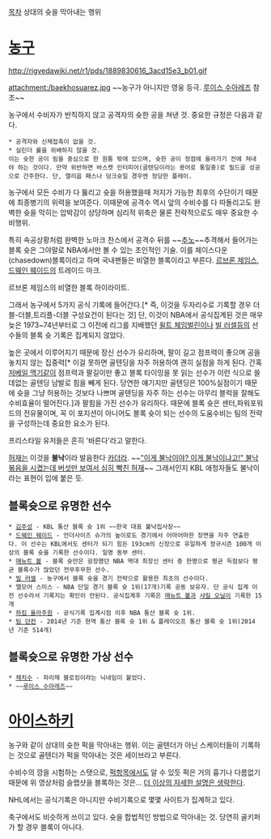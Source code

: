 [[목차]]
상대의 슛을 막아내는 행위
= [[농구]] =

http://rigvedawiki.net/r1/pds/1889830616_3acd15e3_b01.gif

attachment:/baekhosuarez.jpg
~~농구가 아니지만 영웅 등극. [[루이스 수아레즈]] 참조~~

농구에서 수비자가 반칙하지 않고 공격자의 슛한 공을 쳐낸 것. 중요한 규정은 다음과 같다.

 * 공격자와 신체접촉이 없을 것.
 * 실린더 룰을 위배하지 않을 것.
 이는 슛한 공이 림을 중심으로 한 원통 밖에 있으며, 슛한 공이 정점에 올라가기 전에 쳐내야 하는 것이다. 만약 위반하면 바스켓 인터피어(골텐딩이라는 용어로 통일중)로 필드골 성공으로 간주한다. 단, 앨리웁 패스나 덩크슛일 경우엔 정당한 플레이.

농구에서 모든 수비가 다 뚫리고 슛을 허용했을때 저지가 가능한 최후의 수단이기 때문에 최종병기의 위력을 보여준다. 이때문에 공격수 역시 앞의 수비수를 다 따돌리고도 완벽한 슛을 막히는 압박감이 상당하며 심리적 위축은 물론 전략적으로도 매우 중요한 수비행위. 

특히 속공상황처럼 완벽한 노마크 찬스에서 공격수 뒤를 ~~[[추노]]~~추격해서 들어가는 블록 슛은 그야말로 NBA에서만 볼 수 있는 초인적인 기술. 이를 체이스다운(chasedown)블록이라고 하며 국내팬들은 비열한 블록이라고 부른다. [[르브론 제임스]],[[드웨인 웨이드]]의 트레이드 마크.

{{{#!html
<object width="560" height="315"><param name="movie" value="http://www.youtube.com/v/vGENfkxasqQ?version=3&amp;hl=ko_KR"></param><param name="allowFullScreen" value="true"></param><param name="allowscriptaccess" value="always"></param><embed src="http://www.youtube.com/v/vGENfkxasqQ?version=3&amp;hl=ko_KR" type="application/x-shockwave-flash" width="560" height="315" allowscriptaccess="always" allowfullscreen="true"></embed></object>
}}}
르브론 제임스의 비열한 블록 하이라이트.

그래서 농구에서 5가지 공식 기록에 들어간다.[* 즉, 이것을 두자리수로 기록할 경우 더블-더블,트리플-더블 구성요건이 된다는 것] 단, 이것이 NBA에서 공식집계된 것은 매우 늦은 1973~74년부터로 그 이전에 리그를 지배했던 [[윌트 체임벌린]]이나 [[빌 러셀]]등의 선수들의 블록 슛 기록은 집계되지 않았다.

높은 곳에서 이루어지기 때문에 장신 선수가 유리하며, 팔이 길고 점프력이 좋으며 공을 놓치지 않는 집중력[* 이걸 못하면 골텐딩을 자주 허용하여 괜히 실점을 하게 된다. 간혹 [[저베일 맥기]]같이 점프력과 팔길이만 좋고 블록 타이밍을 못 읽는 선수가 이런 식으로 쓸데없는 골텐딩 남발로 힘을 빼게 된다. 당연한 얘기지만 골텐딩은 100%실점이기 때문에 슛을 그냥 허용하는 것보다 나쁘며 골텐딩을 자주 하는 선수는 아무리 블럭을 잘해도 수비효율이 떨어진다.]과 팔힘을 가진 선수가 유리하다. 때문에 블록 슛은 센터,파워포워드의 전유물이며, 꼭 이 포지션이 아니어도 블록 슛이 되는 선수의 도움수비는 팀의 전략을 구성하는데 중요한 요소가 된다.

프리스타일 유저들은 흔히 '바른다'라고 말한다.

[[허재]]는 이것을 '''불낙'''이라 발음한다 [[카더라]]. ~~[http://sportstv.afreeca.com/kbl/highlight.php?control=view&c_id=kbl_highlight&idx=74734&board=vod&b_no=44388& "이게 불낙이야? 이게 불낙이냐고!" 불낙볶음을 시켰는데 버섯만 보여서 심히 빡친 허재]~~ 그래서인지 KBL 애청자들도 불낙이라는 표현이 입에 붙은 듯.

== 블록슛으로 유명한 선수 ==
 * [[김주성]] - KBL 통산 블록 슛 1위 ~~한국 대표 불낙집사장~~
 * [[드웨인 웨이드]] - 언더사이즈 슈가의 높이로도 경기에서 어마어마한 장면을 자주 연출한다. 이 선수는 KBL에서도 센터가 되기 힘든 193cm의 신장으로 유일하게 정규시즌 100개 이상의 블록 슛을 기록한 선수이다. 일명 동부 센터.
 * [[매뉴트 볼]] - 블록 슛만은 굉장했던 NBA 역대 최장신 센터 중 한명으로 평균 득점보다 평균 블록수가 많았던 전무후무한 선수. 
 * [[빌 러셀]] - 농구에서 블록 슛을 경기 전략으로 활용한 최초의 선수이다.
 * 엘모어 스미스 - NBA 단일 경기 블록 슛 1위(17개)기록 공동 보유자. 단 공식 집계 이전 선수라서 기록지는 확인이 안된다. 공식집계후 기록은 [[매뉴트 볼]]과 [[샤킬 오닐]]이 기록한 15개
 * [[하킴 올라주원]] - 공식기록 집계시점 이후 NBA 통산 블록 슛 1위.
 * [[팀 던컨]] - 2014년 기준 현역 통산 블록 슛 1위 & 플레이오프 통산 블록 슛 1위(2014년 기준 514개)
== 블록슛으로 유명한 가상 선수 ==
 * [[채치수]] - 파리채 블로킹이라는 닉네임이 붙었다.
 * ~~[[루이스 수아레즈]]~~

= [[아이스하키]] =
{{{#!html
<object width="560" height="315"><param name="movie" value="http://www.youtube.com/v/47ankjpg__Q?version=3&amp;hl=ko_KR"></param><param name="allowFullScreen" value="true"></param><param name="allowscriptaccess" value="always"></param><embed src="http://www.youtube.com/v/47ankjpg__Q?version=3&amp;hl=ko_KR" type="application/x-shockwave-flash" width="560" height="315" allowscriptaccess="always" allowfullscreen="true"></embed></object>
}}}

농구와 같이 상대의 슛한 퍽을 막아내는 행위. 이는 골텐더가 아닌 스케이터들이 기록하는 것으로 골텐더가 퍽을 막아내는 것은 세이브라고 부른다.

수비수의 깡을 시험하는 스탯으로, [[퍽]]항목에서도 알 수 있듯 퍽은 거의 흉기나 다름없기 때문에 위 영상처럼 슬랩샷을 블록하는 것은... [[더 이상의 자세한 설명은 생략한다]].

NHL에서는 공식기록은 아니지만 수비기록으로 몇몇 사이트가 집계하고 있다.

축구에서도 비슷하게 쓰이고 있다. 슛을 합법적인 방법으로 막아내는 것. 당연히 골키퍼가 할 경우 블록이 아니다.
